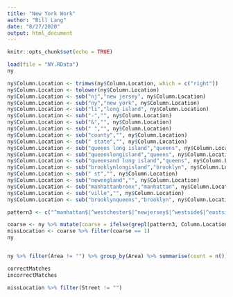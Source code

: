 ```yaml
---
title: "New York Work"
author: "Bill Lang"
date: "8/27/2020"
output: html_document
---
```


```r
knitr::opts_chunk$set(echo = TRUE)
```



```r
load(file = "NY.RData")
ny
```


```r
ny$Column.Location <- trimws(ny$Column.Location, which = c("right"))
ny$Column.Location <- tolower(ny$Column.Location)
ny$Column.Location <- sub("nj","new jersey", ny$Column.Location)
ny$Column.Location <- sub("ny","new york", ny$Column.Location)
ny$Column.Location <- sub("li","long island", ny$Column.Location)
ny$Column.Location <- sub("-","", ny$Column.Location)
ny$Column.Location <- sub("&","", ny$Column.Location)
ny$Column.Location <- sub(" ","", ny$Column.Location)
ny$Column.Location <- sub("county","", ny$Column.Location)
ny$Column.Location <- sub(" state","", ny$Column.Location)
ny$Column.Location <- sub("queens long island","queens", ny$Column.Location)
ny$Column.Location <- sub("queenslongisland","queens", ny$Column.Location)
ny$Column.Location <- sub("queensand long island","queens", ny$Column.Location)
ny$Column.Location <- sub("brooklynlongisland","brooklyn", ny$Column.Location)
ny$Column.Location <- sub(" st","", ny$Column.Location)
ny$Column.Location <- sub("newengland","", ny$Column.Location)
ny$Column.Location <- sub("manhattanbronx","manhattan", ny$Column.Location)
ny$Column.Location <- sub("ville","", ny$Column.Location)
ny$Column.Location <- sub("brooklynqueens","brooklyn", ny$Column.Location)

pattern3 <- c("^manhattan$|^westchester$|^newjersey$|^westside$|^eastside$|^queens$|^longisland$|^brooklyn$|^nassausuffolk$|^connecticut$|^bronx$|^queens& long island$|^westchestercounty$|^queenslongisland$|^statenisland$")

coarse <- ny %>% mutate(coarse = ifelse(grepl(pattern3, Column.Location, ignore.case = TRUE), as.character(Column.Location), 1))
missLocation <- coarse %>% filter(coarse == 1)
ny


ny %>% filter(Area != "") %>% group_by(Area) %>% summarise(count = n()) %>% arrange(desc(count))
```



```r
correctMatches 
incorrectMatches
```

```r
missLocation %>% filter(Street != "")
```

